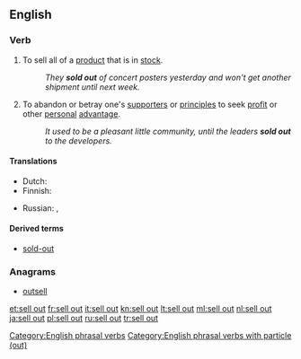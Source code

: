 {{also|sellout|sell-out}}
==English==

===Verb===
{{head|en|verb|phrasal verb|head=[[sell]] out}}

# To sell all of a [[product]] that is in [[stock]].
#: ''They '''sold out''' of concert posters yesterday and won't get another shipment until next week.''
# {{context|idiomatic|lang=en}} To abandon or betray one's [[supporter]]s or [[principle]]s to seek [[profit]] or other [[personal]] [[advantage]].
#: ''It used to be a pleasant little community, until the leaders '''sold out''' to the developers.''

====Translations====
{{trans-top|sell all of a product}}
* Dutch: {{t|nl|uitverkopen}}
* Finnish: {{t|fi|loppuunmyydä}}
{{trans-mid}}
* Russian: {{t+|ru|распродавать|impf|tr=rasprodavátʹ|sc=Cyrl}}, {{t+|ru|распродать|pf|tr=rasprodátʹ|sc=Cyrl}}
{{trans-bottom}}

====Derived terms====
* [[sold-out]]

===Anagrams===
* [[outsell#English|outsell]]

[[Category:English phrasal verbs]]
[[Category:English phrasal verbs with particle (out)]]

[[et:sell out]]
[[fr:sell out]]
[[it:sell out]]
[[kn:sell out]]
[[lt:sell out]]
[[ml:sell out]]
[[nl:sell out]]
[[ja:sell out]]
[[pl:sell out]]
[[ru:sell out]]
[[tr:sell out]]